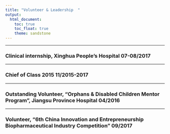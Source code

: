 ```yaml
---
title: "Volunteer & Leadership  "
output: 
  html_document:
    toc: true
    toc_float: true
    theme: sandstone
---
```

***

### Clinical internship, Xinghua People’s Hospital	07-08/2017

***

### Chief of Class 2015	  11/2015-2017

***

### Outstanding Volunteer, “Orphans & Disabled Children Mentor Program”, Jiangsu Province Hospital 	04/2016

***

### Volunteer, “6th China Innovation and Entrepreneurship Biopharmaceutical Industry Competition”	09/2017

